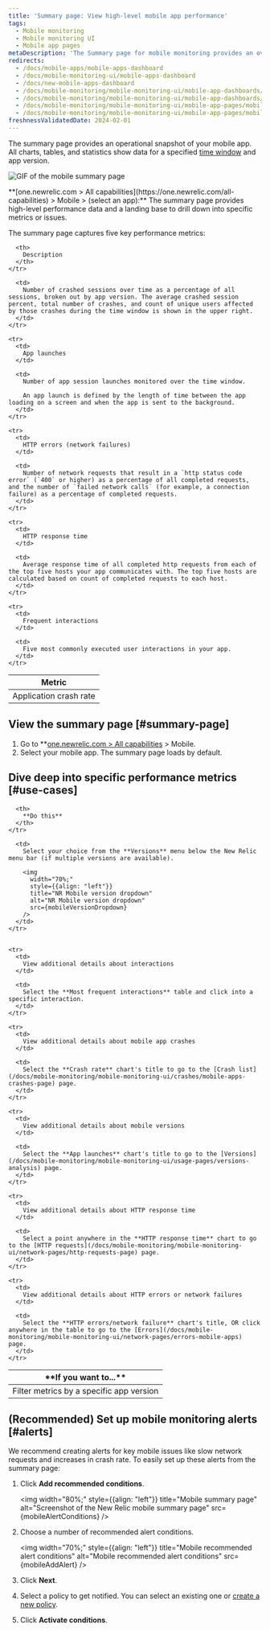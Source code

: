 ```yaml
---
title: 'Summary page: View high-level mobile app performance'
tags:
  - Mobile monitoring
  - Mobile monitoring UI
  - Mobile app pages
metaDescription: 'The Summary page for mobile monitoring provides an overview of HTTP requests, active users, interactions, errors or network failures, and recent events.'
redirects:
  - /docs/mobile-apps/mobile-apps-dashboard
  - /docs/mobile-monitoring-ui/mobile-apps-dashboard
  - /docs/new-mobile-apps-dashboard
  - /docs/mobile-monitoring/mobile-monitoring-ui/mobile-app-dashboards/mobile-apps-overview-dashboard
  - /docs/mobile-monitoring/mobile-monitoring-ui/mobile-app-dashboards/mobile-apps-overview-page
  - /docs/mobile-monitoring/mobile-monitoring-ui/mobile-app-pages/mobile-apps-overview-page
  - /docs/mobile-monitoring/mobile-monitoring-ui/mobile-app-pages/mobile-apps-summary-page
freshnessValidatedDate: 2024-02-01
---
```







The summary page provides an operational snapshot of your mobile app. All charts, tables, and statistics show data for a specified [time window](/docs/query-your-data/explore-query-data/dashboards/manage-your-dashboard/#dash-time-picker) and app version.

<img
    title="Mobile summary page"
    alt="GIF of the mobile summary page"
    src={mobileSummaryGif}
/>

<figcaption>
  **[one.newrelic.com > All capabilities](https://one.newrelic.com/all-capabilities) > Mobile > (select an app):** The summary page provides high-level performance data and a landing base to drill down into specific metrics or issues.
</figcaption>

The summary page captures five key performance metrics:

<table>
  <thead>
    <tr>
      <th width={200}>
        Metric
      </th>

      <th>
        Description
      </th>
    </tr>
  </thead>

  <tbody>
    <tr>
      <td>
        Application crash rate
      </td>

      <td>
        Number of crashed sessions over time as a percentage of all sessions, broken out by app version. The average crashed session percent, total number of crashes, and count of unique users affected by those crashes during the time window is shown in the upper right.
      </td>
    </tr>

    <tr>
      <td>
        App launches
      </td>

      <td>
        Number of app session launches monitored over the time window.

        An app launch is defined by the length of time between the app loading on a screen and when the app is sent to the background.
      </td>
    </tr>

    <tr>
      <td>
        HTTP errors (network failures)
      </td>

      <td>
        Number of network requests that result in a `http status code error` (`400` or higher) as a percentage of all completed requests, and the number of `failed network calls` (for example, a connection failure) as a percentage of completed requests.
      </td>
    </tr>

    <tr>
      <td>
        HTTP response time
      </td>

      <td>
        Average response time of all completed http requests from each of the top five hosts your app communicates with. The top five hosts are calculated based on count of completed requests to each host.
      </td>
    </tr>

    <tr>
      <td>
        Frequent interactions
      </td>

      <td>
        Five most commonly executed user interactions in your app.
      </td>
    </tr>
  </tbody>
</table>

## View the summary page [#summary-page]

1. Go to **[one.newrelic.com > All capabilities](https://one.newrelic.com/all-capabilities) > Mobile.
2. Select your mobile app. The summary page loads by default.

## Dive deep into specific performance metrics [#use-cases]

<table>
  <thead>
    <tr>
      <th width={200}>
        **If you want to...**
      </th>

      <th>
        **Do this**
      </th>
    </tr>
  </thead>

  <tbody>
    <tr>
      <td>
        Filter metrics by a specific app version
      </td>

      <td>
        Select your choice from the **Versions** menu below the New Relic menu bar (if multiple versions are available).

        <img
          width="70%;"
          style={{align: "left"}}
          title="NR Mobile version dropdown"
          alt="NR Mobile version dropdown"
          src={mobileVersionDropdown}
        />
      </td>
    </tr>


    <tr>
      <td>
        View additional details about interactions
      </td>

      <td>
        Select the **Most frequent interactions** table and click into a specific interaction.
      </td>
    </tr>

    <tr>
      <td>
        View additional details about mobile app crashes
      </td>

      <td>
        Select the **Crash rate** chart's title to go to the [Crash list](/docs/mobile-monitoring/mobile-monitoring-ui/crashes/mobile-apps-crashes-page) page.
      </td>
    </tr>

    <tr>
      <td>
        View additional details about mobile versions
      </td>

      <td>
        Select the **App launches** chart's title to go to the [Versions](/docs/mobile-monitoring/mobile-monitoring-ui/usage-pages/versions-analysis) page.
      </td>
    </tr>

    <tr>
      <td>
        View additional details about HTTP response time
      </td>

      <td>
        Select a point anywhere in the **HTTP response time** chart to go to the [HTTP requests](/docs/mobile-monitoring/mobile-monitoring-ui/network-pages/http-requests-page) page.
      </td>
    </tr>

    <tr>
      <td>
        View additional details about HTTP errors or network failures
      </td>

      <td>
        Select the **HTTP errors/network failure** chart's title, OR click anywhere in the table to go to the [Errors](/docs/mobile-monitoring/mobile-monitoring-ui/network-pages/errors-mobile-apps) page.
      </td>
    </tr>
  </tbody>
</table>

## (Recommended) Set up mobile monitoring alerts [#alerts]

We recommend creating alerts for key mobile issues like slow network requests and increases in crash rate. To easily set up these alerts from the summary page:

1. Click **Add recommended conditions**.

    <img
      width="80%;"
      style={{align: "left"}}
      title="Mobile summary page"
      alt="Screenshot of the New Relic mobile summary page"
      src={mobileAlertConditions}
    />


2. Choose a number of recommended alert conditions.

    <img
      width="70%;"
      style={{align: "left"}}
      title="Mobile recommended alert conditions"
      alt="Mobile recommended alert conditions"
      src={mobileAddAlert}
    />

3. Click **Next**.

4. Select a policy to get notified. You can select an existing one or [create a new policy](/docs/alerts-applied-intelligence/new-relic-alerts/alert-policies/create-edit-or-find-alert-policy/#alert-policy-name).

5. Click **Activate conditions**.

